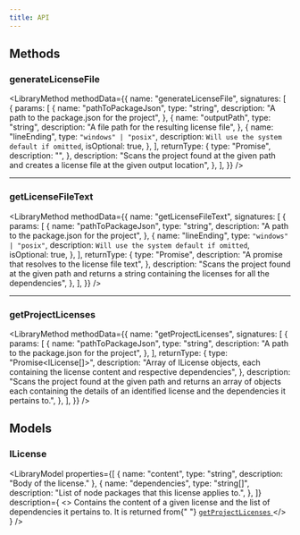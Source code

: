 ```yaml
---
title: API
---
```



<TypeScriptToggle />

## Methods

### generateLicenseFile <MethodTags isAsync />

<LibraryMethod
  methodData={{
    name: "generateLicenseFile",
    signatures: [
      {
        params: [
          {
            name: "pathToPackageJson",
            type: "string",
            description: "A path to the package.json for the project",
          },
          {
            name: "outputPath",
            type: "string",
            description: "A file path for the resulting license file",
          },
          {
            name: "lineEnding",
            type: `"windows" | "posix"`,
            description: `Will use the system default if omitted`,
            isOptional: true,
          },
        ],
        returnType: {
          type: "Promise<void>",
          description: "",
        },
        description:
          "Scans the project found at the given path and creates a license file at the given output location",
      },
    ],
  }}
/>

<hr />

### getLicenseFileText <MethodTags isAsync />

<LibraryMethod
  methodData={{
    name: "getLicenseFileText",
    signatures: [
      {
        params: [
          {
            name: "pathToPackageJson",
            type: "string",
            description: "A path to the package.json for the project",
          },
          {
            name: "lineEnding",
            type: `"windows" | "posix"`,
            description: `Will use the system default if omitted`,
            isOptional: true,
          },
        ],
        returnType: {
          type: "Promise<string>",
          description: "A promise that resolves to the license file text",
        },
        description:
          "Scans the project found at the given path and returns a string containing the licenses for all the dependencies",
      },
    ],
  }}
/>

<hr />

### getProjectLicenses <MethodTags isAsync />

<LibraryMethod
  methodData={{
    name: "getProjectLicenses",
    signatures: [
      {
        params: [
          {
            name: "pathToPackageJson",
            type: "string",
            description: "A path to the package.json for the project",
          },
        ],
        returnType: {
          type: "Promise<ILicense[]>",
          description:
            "Array of ILicense objects, each containing the license content and respective dependencies",
        },
        description:
          "Scans the project found at the given path and returns an array of objects each containing the details of an identified license and the dependencies it pertains to.",
      },
    ],
  }}
/>

## Models

### ILicense

<LibraryModel
  properties={[
    { name: "content", type: "string", description: "Body of the license." },
    {
      name: "dependencies",
      type: "string[]",
      description: "List of node packages that this license applies to.",
    },
  ]}
  description={
    <>
      Contains the content of a given license and the list of dependencies it pertains to. It is
      returned from{" "}
      <a href="#getProjectLicenses">
        <code>getProjectLicenses</code>
      </a>
    </>
  }
/>
